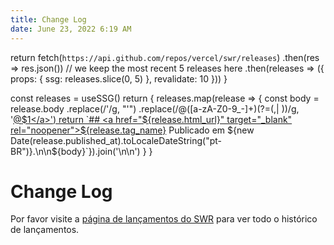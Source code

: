 ```yaml
---
title: Change Log
date: June 23, 2022 6:19 AM
---
```


  return fetch(`https://api.github.com/repos/vercel/swr/releases`)
    .then(res => res.json())
    // we keep the most recent 5 releases here
    .then(releases => ({ props: { ssg: releases.slice(0, 5) }, revalidate: 10 }))
}

  const releases = useSSG()
  return <Markdown>{
    releases.map(release => {
      const body = release.body
        .replace(/&#39;/g, "'")
        .replace(/@([a-zA-Z0-9_-]+)(?=(,| ))/g, '<a href="https://github.com/$1" target="_blank" rel="noopener">@$1</a>')
      return `## <a href="${release.html_url}" target="_blank" rel="noopener">${release.tag_name}</a> 
Publicado em ${new Date(release.published_at).toLocaleDateString("pt-BR")}.\n\n${body}`}).join('\n\n')
  }</Markdown>
}

# Change Log

Por favor visite a [página de lançamentos do SWR](https://github.com/ercel/swr/releases) para ver todo o histórico de lançamentos.

<ReleasesRenderer/>

